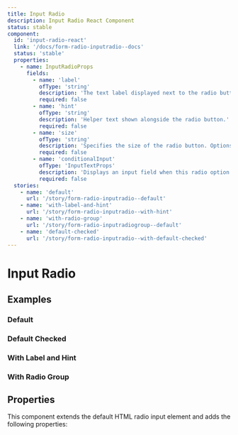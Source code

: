 ```yaml
---
title: Input Radio
description: Input Radio React Component
status: stable
component:
  id: 'input-radio-react'
  link: '/docs/form-radio-inputradio--docs'
  status: 'stable'
  properties:
    - name: InputRadioProps
      fields:
        - name: 'label'
          ofType: 'string'
          description: 'The text label displayed next to the radio button.'
          required: false
        - name: 'hint'
          ofType: 'string'
          description: 'Helper text shown alongside the radio button.'
          required: false
        - name: 'size'
          ofType: 'string'
          description: 'Specifies the size of the radio button. Options include: sm, md, lg.'
          required: false
        - name: 'conditionalInput'
          ofType: 'InputTextProps'
          description: 'Displays an input field when this radio option is selected. Accepts props for the text input.'
          required: false
  stories:
    - name: 'default'
      url: '/story/form-radio-inputradio--default'
    - name: 'with-label-and-hint'
      url: '/story/form-radio-inputradio--with-hint'
    - name: 'with-radio-group'
      url: '/story/form-radio-inputradiogroup--default'
    - name: 'default-checked'
      url: '/story/form-radio-inputradio--with-default-checked'
---
```


# Input Radio

<Section current="react">

<ComponentPreview>
  <InputRadio label="Radio" value="radio-value" />
</ComponentPreview>

## Examples

### Default

<StorybookFrame
  heightClassName="h-max"
  componentId="input-radio-react"
  story="default"
/>

### Default Checked

<StorybookFrame
  heightClassName="h-max"
  componentId="input-radio-react"
  story="default-checked"
/>

### With Label and Hint

<StorybookFrame
  heightClassName="h-max"
  componentId="input-radio-react"
  story="with-label-and-hint"
/>

### With Radio Group

<StorybookFrame
  heightClassName="h-52"
  componentId="input-radio-react"
  story="with-radio-group"
/>

## Properties

This component extends the default HTML radio input element and adds the following properties:

<ComponentPropertiesTable componentId="input-radio-react" />

</Section>
